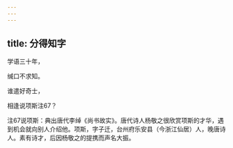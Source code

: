 ```yaml
---
---
---
```

title: 分得知字
---






学语三十年，

缄口不求知。

谁遣好奇士，

相逢说项斯注67？



注67说项斯：典出唐代李绰《尚书故实》。唐代诗人杨敬之很欣赏项斯的才华，遇到机会就向别人介绍他。项斯，字子迁，台州府乐安县（今浙江仙居）人，晚唐诗人。素有诗才，后因杨敬之的提携而声名大振。